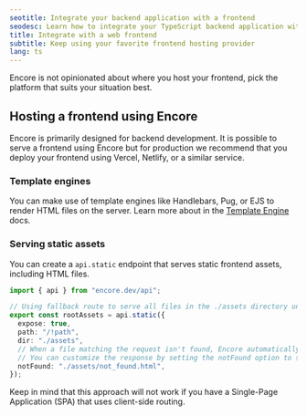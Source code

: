 ```yaml
---
seotitle: Integrate your backend application with a frontend
seodesc: Learn how to integrate your TypeScript backend application with a frontend, using Encore's built-in frontend client generation feature.
title: Integrate with a web frontend
subtitle: Keep using your favorite frontend hosting provider
lang: ts
---
```


Encore is not opinionated about where you host your frontend, pick the platform that suits your situation best.

<GitHubLink
    href="https://github.com/encoredev/examples/tree/main/ts/nextjs-starter"
    desc="Next.js + Encore TS Web App Starter. Frontend hosted on Vercel, backend on Encore."
/>

## Hosting a frontend using Encore
Encore is primarily designed for backend development. It is possible to serve a frontend using Encore but for production we recommend that you deploy your frontend using Vercel, Netlify, or a similar service.

### Template engines

You can make use of template engines like Handlebars, Pug, or EJS to render HTML files on the server. Learn more about in the [Template Engine](/docs/ts/frontend/template-engine) docs.

### Serving static assets

You can create a `api.static` endpoint that serves static frontend assets, including HTML files.

```ts
import { api } from "encore.dev/api";

// Using fallback route to serve all files in the ./assets directory under the root path.
export const rootAssets = api.static({
  expose: true,
  path: "/!path",
  dir: "./assets",
  // When a file matching the request isn't found, Encore automatically serves a 404 Not Found response.
  // You can customize the response by setting the notFound option to specify a file that should be served instead:
  notFound: "./assets/not_found.html",
});

```

Keep in mind that this approach will not work if you have a Single-Page Application (SPA) that uses client-side routing.

<GitHubLink
    href="https://github.com/encoredev/static-files"
    desc="Static files example, sercing HTML files from a directory."
/>
